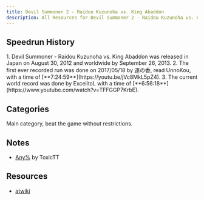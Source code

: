 ```yaml
---
title: Devil Summoner 2 - Raidou Kuzunoha vs. King Abaddon
description: All Resources for Devil Summoner 2 - Raidou Kuzunoha vs. King Abaddon
---
```



<DocsHero 
    content="Devil Summoner - Raidou Kuzunoha vs. King Abaddon is the fourth entry in the Devil Summoner series."
    srcUrl={cover}
    alt="Devil Summoner - Raidou Kuzunoha vs. King Abaddon Cover"
/>

<LinkCard title="Leaderboards" href="https://www.speedrun.com/raidou2" description="See all the submitted runs on Speedrun.com"/>

## Speedrun History
<Steps>
1. Devil Summoner - Raidou Kuzunoha vs. King Abaddon was released in Japan on August 30, 2012 and worldwide by September 26, 2013.
2. The first ever recorded run was done on 2017/05/18 by 運の香, read UnnoKou, with a time of [**7:24:59**](https://youtu.be/jVc8MkL5pZ4).
3. The current world record was done by ExcelitoL with a time of [**6:56:18**](https://www.youtube.com/watch?v=TFFGGP7KrbE).
</Steps>

## Categories
<CardGrid>
    <Card title="Any%">Main category, beat the game without restrictions.</Card>
</CardGrid>

## Notes
- [Any%](https://drive.google.com/file/d/1oznXQYGSFAJ2KESfhrXt1E_UM8SlCEcm/view?usp=sharing) by ToxicTT

## Resources
- [atwiki](https://w.atwiki.jp/abaddon/)